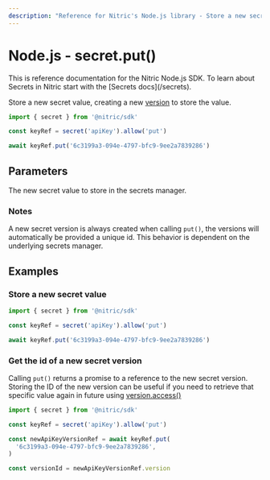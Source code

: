 ```yaml
---
description: "Reference for Nitric's Node.js library - Store a new secret value"
---
```


# Node.js - secret.put()

<Note>
  This is reference documentation for the Nitric Node.js SDK. To learn about
  Secrets in Nitric start with the [Secrets docs](/secrets).
</Note>

Store a new secret value, creating a new [version](./secret-version) to store the value.

```javascript
import { secret } from '@nitric/sdk'

const keyRef = secret('apiKey').allow('put')

await keyRef.put('6c3199a3-094e-4797-bfc9-9ee2a7839286')
```

## Parameters

<Properties>
  <Property name="secret" required type="string or Uint8Array">
    The new secret value to store in the secrets manager.
  </Property>
</Properties>

### Notes

A new secret version is always created when calling `put()`, the versions will automatically be provided a unique id. This behavior is dependent on the underlying secrets manager.

## Examples

### Store a new secret value

```javascript
import { secret } from '@nitric/sdk'

const keyRef = secret('apiKey').allow('put')

await keyRef.put('6c3199a3-094e-4797-bfc9-9ee2a7839286')
```

### Get the id of a new secret version

Calling `put()` returns a promise to a reference to the new secret version. Storing the ID of the new version can be useful if you need to retrieve that specific value again in future using [version.access()](./secret-version-access)

```javascript
import { secret } from '@nitric/sdk'

const keyRef = secret('apiKey').allow('put')

const newApiKeyVersionRef = await keyRef.put(
  '6c3199a3-094e-4797-bfc9-9ee2a7839286',
)

const versionId = newApiKeyVersionRef.version
```
